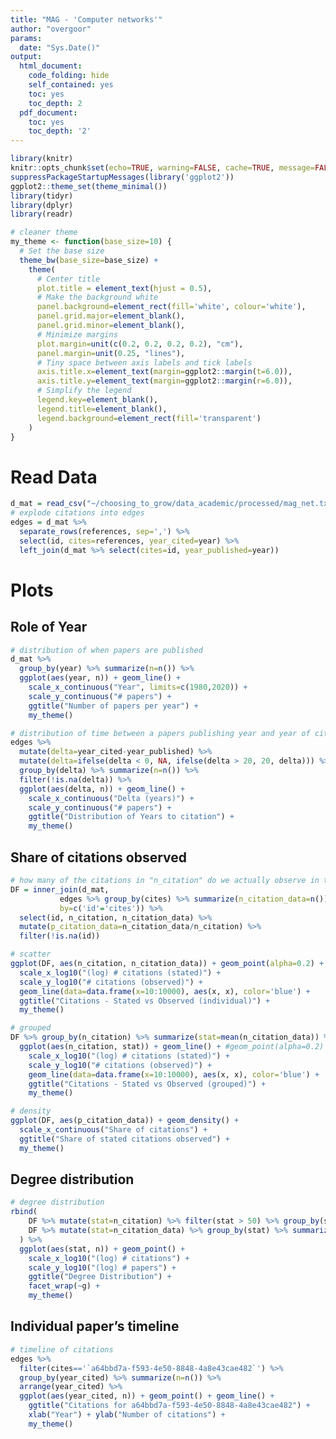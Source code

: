 ```yaml
---
title: "MAG - 'Computer networks'"
author: "overgoor"
params:
  date: "Sys.Date()"
output:
  html_document:
    code_folding: hide
    self_contained: yes
    toc: yes
    toc_depth: 2
  pdf_document:
    toc: yes
    toc_depth: '2'
---
```


```r
library(knitr)
knitr::opts_chunk$set(echo=TRUE, warning=FALSE, cache=TRUE, message=FALSE, fig.width=7, fig.height=4)
suppressPackageStartupMessages(library('ggplot2'))
ggplot2::theme_set(theme_minimal())
library(tidyr)
library(dplyr)
library(readr)
```

```r
# cleaner theme
my_theme <- function(base_size=10) {
  # Set the base size
  theme_bw(base_size=base_size) +
    theme(
      # Center title
      plot.title = element_text(hjust = 0.5),
      # Make the background white
      panel.background=element_rect(fill='white', colour='white'),
      panel.grid.major=element_blank(),
      panel.grid.minor=element_blank(),
      # Minimize margins
      plot.margin=unit(c(0.2, 0.2, 0.2, 0.2), "cm"),
      panel.margin=unit(0.25, "lines"),
      # Tiny space between axis labels and tick labels
      axis.title.x=element_text(margin=ggplot2::margin(t=6.0)),
      axis.title.y=element_text(margin=ggplot2::margin(r=6.0)),
      # Simplify the legend
      legend.key=element_blank(),
      legend.title=element_blank(),
      legend.background=element_rect(fill='transparent')
    )
}
```

# Read Data

```r
d_mat = read_csv("~/choosing_to_grow/data_academic/processed/mag_net.txt", col_types='cccddcc')
# explode citations into edges
edges = d_mat %>%
  separate_rows(references, sep=',') %>%
  select(id, cites=references, year_cited=year) %>%
  left_join(d_mat %>% select(cites=id, year_published=year))
```

# Plots

## Role of Year

```r
# distribution of when papers are published
d_mat %>%
  group_by(year) %>% summarize(n=n()) %>%
  ggplot(aes(year, n)) + geom_line() +
    scale_x_continuous("Year", limits=c(1980,2020)) +
    scale_y_continuous("# papers") +
    ggtitle("Number of papers per year") +
    my_theme()

# distribution of time between a papers publishing year and year of citation
edges %>%
  mutate(delta=year_cited-year_published) %>% 
  mutate(delta=ifelse(delta < 0, NA, ifelse(delta > 20, 20, delta))) %>%
  group_by(delta) %>% summarize(n=n()) %>%
  filter(!is.na(delta)) %>%
  ggplot(aes(delta, n)) + geom_line() +
    scale_x_continuous("Delta (years)") +
    scale_y_continuous("# papers") +
    ggtitle("Distribution of Years to citation") +
    my_theme()
```

## Share of citations observed

```r
# how many of the citations in "n_citation" do we actually observe in the data?
DF = inner_join(d_mat,
           edges %>% group_by(cites) %>% summarize(n_citation_data=n()),
           by=c('id'='cites')) %>%
  select(id, n_citation, n_citation_data) %>%
  mutate(p_citation_data=n_citation_data/n_citation) %>%
  filter(!is.na(id))
```

```r
# scatter
ggplot(DF, aes(n_citation, n_citation_data)) + geom_point(alpha=0.2) +
  scale_x_log10("(log) # citations (stated)") +
  scale_y_log10("# citations (observed)") +
  geom_line(data=data.frame(x=10:10000), aes(x, x), color='blue') + 
  ggtitle("Citations - Stated vs Observed (individual)") +
  my_theme()

# grouped
DF %>% group_by(n_citation) %>% summarize(stat=mean(n_citation_data)) %>%
  ggplot(aes(n_citation, stat)) + geom_line() + #geom_point(alpha=0.2) +
    scale_x_log10("(log) # citations (stated)") +
    scale_y_log10("# citations (observed)") +
    geom_line(data=data.frame(x=10:10000), aes(x, x), color='blue') + 
    ggtitle("Citations - Stated vs Observed (grouped)") +
    my_theme()

# density
ggplot(DF, aes(p_citation_data)) + geom_density() +
  scale_x_continuous("Share of citations") +
  ggtitle("Share of stated citations observed") +
  my_theme()
```

## Degree distribution

```r
# degree distribution
rbind(
    DF %>% mutate(stat=n_citation) %>% filter(stat > 50) %>% group_by(stat) %>% summarize(n=n()) %>% mutate(g='Stated'),
    DF %>% mutate(stat=n_citation_data) %>% group_by(stat) %>% summarize(n=n()) %>% mutate(g='Observed')
  ) %>%
  ggplot(aes(stat, n)) + geom_point() + 
    scale_x_log10("(log) # citations") +
    scale_y_log10("(log) # papers") +
    ggtitle("Degree Distribution") +
    facet_wrap(~g) +
    my_theme()
```


## Individual paper's timeline

```r
# timeline of citations
edges %>% 
  filter(cites=='`a64bbd7a-f593-4e50-8848-4a8e43cae482`') %>%
  group_by(year_cited) %>% summarize(n=n()) %>%
  arrange(year_cited) %>%
  ggplot(aes(year_cited, n)) + geom_point() + geom_line() +
    ggtitle("Citations for a64bbd7a-f593-4e50-8848-4a8e43cae482") +
    xlab("Year") + ylab("Number of citations") +
    my_theme()
```